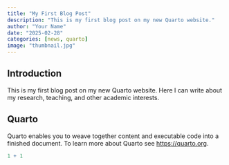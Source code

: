 ```yaml
---
title: "My First Blog Post"
description: "This is my first blog post on my new Quarto website."
author: "Your Name"
date: "2025-02-28"
categories: [news, quarto]
image: "thumbnail.jpg"
---
```


## Introduction

This is my first blog post on my new Quarto website. Here I can write about my research, teaching, and other academic interests.

## Quarto

Quarto enables you to weave together content and executable code into a finished document. To learn more about Quarto see <https://quarto.org>.

```r
1 + 1
```
